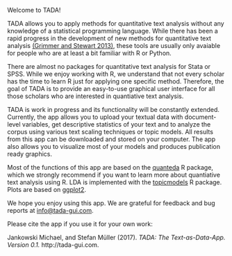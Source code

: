 Welcome to TADA!

TADA allows you to apply methods for quantitative text analysis without any knowledge of a statistical programming language. While there has been a rapid progress in the development of new methods for quantitative text analysis [(Grimmer and Stewart 2013)](https://www.cambridge.org/core/journals/political-analysis), these tools are usually only avaiable for people who are at least a bit familiar with R or Python.

There are almost no packages for quantitative text analysis for Stata or SPSS. While we enjoy working with R, we understand that not every scholar has the time to learn R just for applying one specific method. Therefore, the goal of TADA is to provide an easy-to-use graphical user interface for all those scholars who are interested in quantiative text analysis.

TADA is work in progress and its functionality will be constantly extended. Currently, the app allows you to upload your textual data with document-level variables, get descriptive statistics of your text and to analyze the corpus using various text scaling techniques or topic models. All results from this app can be downloaded and stored on your computer. The app also allows you to visualize most of your models and produces publication ready graphics.

Most of the functions of this app are based on the [quanteda](https://quanteda.io) R package, which we strongly recommend if you want to learn more about quantiative text analysis using R. LDA is implemented with the [topicmodels](https://cran.r-project.org/web/packages/topicmodels/index.html) R package. Plots are based on [ggplot2](http://ggplot2.tidyverse.org).

We hope you enjoy using this app. We are grateful for feedback and bug reports at [info@tada-gui.com](mailto:info@tada-gui.com). 

Please cite the app if you use it for your own work: 

Jankowski Michael, and Stefan Müller (2017). _TADA: The Text-as-Data-App. Version 0.1._ http://tada-gui.com.

